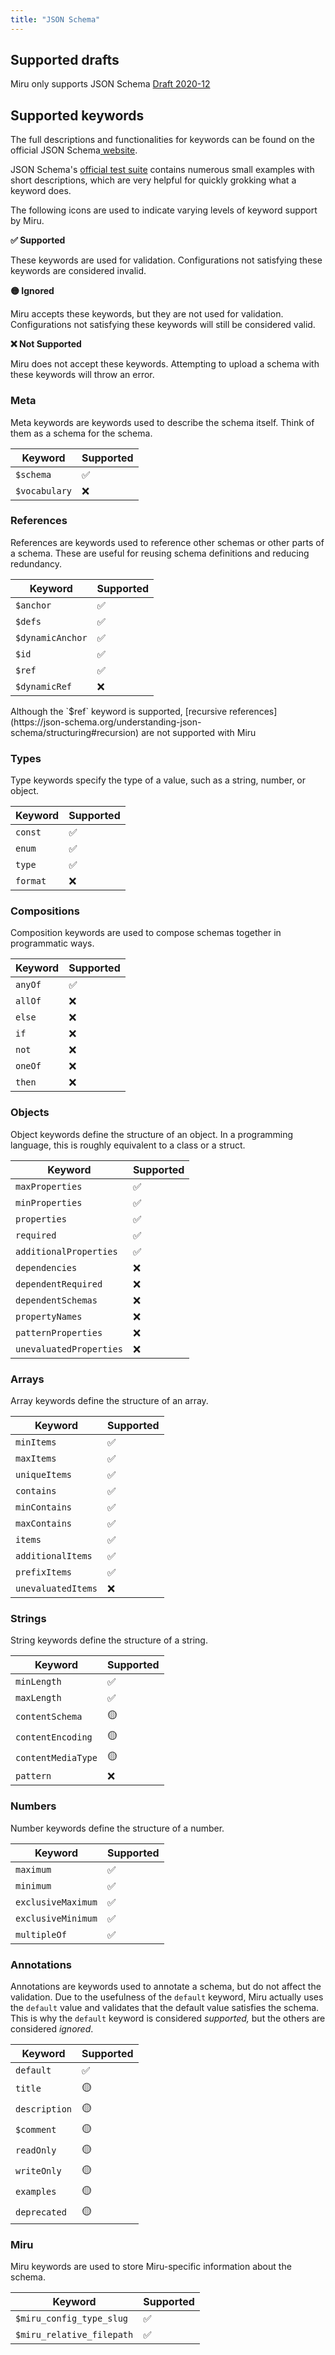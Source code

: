 ```yaml
---
title: "JSON Schema"
---
```



<SchemaLanguages />

## Supported drafts

Miru only supports JSON Schema [Draft 2020-12](https://json-schema.org/draft/2020-12)

## Supported keywords

The full descriptions and functionalities for keywords can be found on the official JSON Schema[ website](https://json-schema.org/understanding-json-schema/keywords).

JSON Schema's [official test suite](https://github.com/json-schema-org/JSON-Schema-Test-Suite/tree/main/tests/draft2020-12) contains numerous small examples with short descriptions, which are very helpful for quickly grokking what a keyword does.

The following icons are used to indicate varying levels of keyword support by Miru.

**✅ Supported**

These keywords are used for validation. Configurations not satisfying these keywords are considered invalid.

**🟡 Ignored**

Miru accepts these keywords, but they are not used for validation. Configurations not satisfying these keywords will still be considered valid.

**❌ Not Supported**

Miru does not accept these keywords. Attempting to upload a schema with these keywords will throw an error.

### Meta

Meta keywords are keywords used to describe the schema itself. Think of them as a schema for the schema.

| Keyword       | Supported |
| ------------- | --------- |
| `$schema`     | ✅         |
| `$vocabulary` | ❌         |

### References

References are keywords used to reference other schemas or other parts of a schema. These are useful for reusing schema definitions and reducing redundancy.

| Keyword          | Supported |
| ---------------- | --------- |
| `$anchor`        | ✅         |
| `$defs`          | ✅         |
| `$dynamicAnchor` | ✅         |
| `$id`            | ✅         |
| `$ref`           | ✅         |
| `$dynamicRef`    | ❌         |

<Warning>
  Although the `$ref` keyword is supported, [recursive references](https://json-schema.org/understanding-json-schema/structuring#recursion) are not supported with Miru
</Warning>

### Types

Type keywords specify the type of a value, such as a string, number, or object.

| Keyword  | Supported |
| -------- | --------- |
| `const`  | ✅         |
| `enum`   | ✅         |
| `type`   | ✅         |
| `format` | ❌         |

### Compositions

Composition keywords are used to compose schemas together in programmatic ways.

| Keyword | Supported |
| ------- | --------- |
| `anyOf` | ✅         |
| `allOf` | ❌         |
| `else`  | ❌         |
| `if`    | ❌         |
| `not`   | ❌         |
| `oneOf` | ❌         |
| `then`  | ❌         |

### Objects

Object keywords define the structure of an object. In a programming language, this is roughly equivalent to a class or a struct.

| Keyword                 | Supported |
| ----------------------- | --------- |
| `maxProperties`         | ✅         |
| `minProperties`         | ✅         |
| `properties`            | ✅         |
| `required`              | ✅         |
| `additionalProperties`  | ✅         |
| `dependencies`          | ❌         |
| `dependentRequired`     | ❌         |
| `dependentSchemas`      | ❌         |
| `propertyNames`         | ❌         |
| `patternProperties`     | ❌         |
| `unevaluatedProperties` | ❌         |

### Arrays

Array keywords define the structure of an array.

| Keyword            | Supported |
| ------------------ | --------- |
| `minItems`         | ✅         |
| `maxItems`         | ✅         |
| `uniqueItems`      | ✅         |
| `contains`         | ✅         |
| `minContains`      | ✅         |
| `maxContains`      | ✅         |
| `items`            | ✅         |
| `additionalItems`  | ✅         |
| `prefixItems`      | ✅         |
| `unevaluatedItems` | ❌         |

### Strings

String keywords define the structure of a string.

| Keyword            | Supported |
| ------------------ | --------- |
| `minLength`        | ✅         |
| `maxLength`        | ✅         |
| `contentSchema`    | 🟡        |
| `contentEncoding`  | 🟡        |
| `contentMediaType` | 🟡        |
| `pattern`          | ❌         |

### Numbers

Number keywords define the structure of a number.

| Keyword            | Supported |
| ------------------ | --------- |
| `maximum`          | ✅         |
| `minimum`          | ✅         |
| `exclusiveMaximum` | ✅         |
| `exclusiveMinimum` | ✅         |
| `multipleOf`       | ✅         |

### Annotations

Annotations are keywords used to annotate a schema, but do not affect the validation. Due to the usefulness of the `default` keyword, Miru actually uses the `default` value and validates that the default value satisfies the schema. This is why the `default` keyword is considered _supported,_ but the others are considered _ignored_.

| Keyword       | Supported |
| ------------- | --------- |
| `default`     | ✅         |
| `title`       | 🟡        |
| `description` | 🟡        |
| `$comment`    | 🟡        |
| `readOnly`    | 🟡        |
| `writeOnly`   | 🟡        |
| `examples`    | 🟡        |
| `deprecated`  | 🟡        |

### Miru

Miru keywords are used to store Miru-specific information about the schema.

| Keyword                   | Supported |
| ------------------------- | --------- |
| `$miru_config_type_slug`  | ✅         |
| `$miru_relative_filepath` | ✅         |